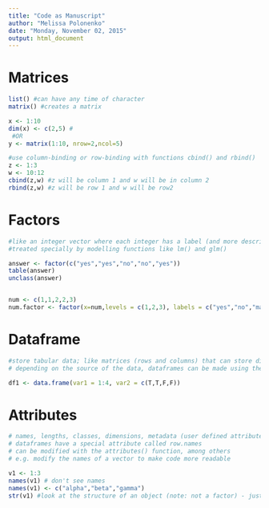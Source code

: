 ```yaml
---
title: "Code as Manuscript"
author: "Melissa Polonenko"
date: "Monday, November 02, 2015"
output: html_document
---
```

# Matrices
```r
list() #can have any time of character
matrix() #creates a matrix

x <- 1:10
dim(x) <- c(2,5) # 
 #OR
y <- matrix(1:10, nrow=2,ncol=5)

#use column-binding or row-binding with functions cbind() and rbind()
z <- 1:3
w <- 10:12
cbind(z,w) #z will be column 1 and w will be in column 2
rbind(z,w) #z will be row 1 and w will be row2

```

# Factors
```r
#like an integer vector where each integer has a label (and more descriptive)
#treated specially by modelling functions like lm() and glm()

answer <- factor(c("yes","yes","no","no","yes"))
table(answer)
unclass(answer)


num <- c(1,1,2,2,3)
num.factor <- factor(x=num,levels = c(1,2,3), labels = c("yes","no","maybe"), ordered = TRUE)


```

# Dataframe
```r
#store tabular data; like matrices (rows and columns) that can store different classes of objects in each column
# depending on the source of the data, dataframes can be made using the read.table(), read.csv(), or created using data.fram()

df1 <- data.frame(var1 = 1:4, var2 = c(T,T,F,F))

```

# Attributes
```r
# names, lengths, classes, dimensions, metadata (user defined attributes)
# dataframes have a special attribute called row.names
# can be modified with the attributes() function, among others
# e.g. modify the names of a vector to make code more readable

v1 <- 1:3
names(v1) # don't see names
names(v1) <- c("alpha","beta","gamma")
str(v1) #look at the structure of an object (note: not a factor) - just giving a name for that value

```

